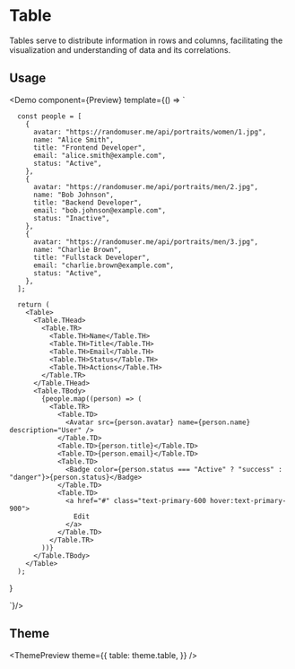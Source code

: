 

<Meta
  title="Table"
  description="Tables serve to distribute information in rows and columns, facilitating the visualization and understanding of data and its correlations."
/>

# Table

Tables serve to distribute information in rows and columns, facilitating the visualization and understanding of data and its correlations.

## Usage

<Demo
  component={Preview}
  template={() => `

      const people = [
        {
          avatar: "https://randomuser.me/api/portraits/women/1.jpg",
          name: "Alice Smith",
          title: "Frontend Developer",
          email: "alice.smith@example.com",
          status: "Active",
        },
        {
          avatar: "https://randomuser.me/api/portraits/men/2.jpg",
          name: "Bob Johnson",
          title: "Backend Developer",
          email: "bob.johnson@example.com",
          status: "Inactive",
        },
        {
          avatar: "https://randomuser.me/api/portraits/men/3.jpg",
          name: "Charlie Brown",
          title: "Fullstack Developer",
          email: "charlie.brown@example.com",
          status: "Active",
        },
      ];

      return (
        <Table>
          <Table.THead>
            <Table.TR>
              <Table.TH>Name</Table.TH>
              <Table.TH>Title</Table.TH>
              <Table.TH>Email</Table.TH>
              <Table.TH>Status</Table.TH>
              <Table.TH>Actions</Table.TH>
            </Table.TR>
          </Table.THead>
          <Table.TBody>
            {people.map((person) => (
              <Table.TR>
                <Table.TD>
                  <Avatar src={person.avatar} name={person.name} description="User" />
                </Table.TD>
                <Table.TD>{person.title}</Table.TD>
                <Table.TD>{person.email}</Table.TD>
                <Table.TD>
                  <Badge color={person.status === "Active" ? "success" : "danger"}>{person.status}</Badge>
                </Table.TD>
                <Table.TD>
                  <a href="#" class="text-primary-600 hover:text-primary-900">
                    Edit
                  </a>
                </Table.TD>
              </Table.TR>
            ))}
          </Table.TBody>
        </Table>
      );

}

`}/>

## Theme

<ThemePreview
  theme={{
    table: theme.table,
  }}
/>
